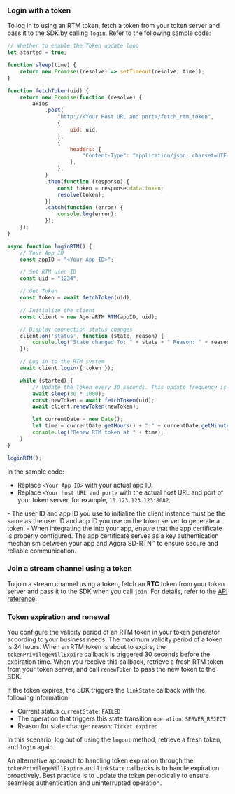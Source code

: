 <PlatformWrapper platform="web">

### Login with a token

To log in to <Vg k="SIG" /> using an RTM token, fetch a token from your token server and pass it to the SDK by calling `login`. Refer to the following sample code:

```javascript
// Whether to enable the Token update loop
let started = true;

function sleep(time) {
    return new Promise((resolve) => setTimeout(resolve, time));
}

function fetchToken(uid) {
    return new Promise(function (resolve) {
        axios
            .post(
                "http://<Your Host URL and port>/fetch_rtm_token",
                {
                    uid: uid,
                },
                {
                    headers: {
                        "Content-Type": "application/json; charset=UTF-8",
                    },
                },
            )
            .then(function (response) {
                const token = response.data.token;
                resolve(token);
            })
            .catch(function (error) {
                console.log(error);
            });
    });
}

async function loginRTM() {
    // Your App ID
    const appID = "<Your App ID>";

    // Set RTM user ID
    const uid = "1234";

    // Get Token
    const token = await fetchToken(uid);

    // Initialize the client
    const client = new AgoraRTM.RTM(appID, uid);

    // Display connection status changes
    client.on('status', function (state, reason) {
        console.log("State changed To: " + state + " Reason: " + reason)
    });

    // Log in to the RTM system
    await client.login({ token });

    while (started) {
        // Update the Token every 30 seconds. This update frequency is for demonstration purposes; in production, it's recommended to update every hour.
        await sleep(30 * 1000);
        const newToken = await fetchToken(uid);
        await client.renewToken(newToken);

        let currentDate = new Date();
        let time = currentDate.getHours() + ":" + currentDate.getMinutes() + ":" + currentDate.getSeconds();
        console.log("Renew RTM token at " + time);
    }
}

loginRTM();
```

In the sample code:

- Replace `<Your App ID>` with your actual app ID. 
- Replace `<Your host URL and port>` with the actual host URL and port of your token server, for example, `10.123.123.123:8082`.


<Admonition title="Note">
- The user ID and app ID you use to initialize the <Vg k="SIG" /> client instance must be the same as the user ID and app ID you use on the token server to generate a token.
- When integrating the <Vpd k="SDK"/> into your app, ensure that the app certificate is properly configured. The app certificate serves as a key authentication mechanism between your app and Agora SD-RTN™ to ensure secure and reliable communication.
</Admonition>

### Join a stream channel using a token

To join a stream channel using a token, fetch an **RTC** token from your token server and pass it to the SDK when you call `join`. For details, refer to the [API reference](../reference/api#channeljoinpropsag_platform).

### Token expiration and renewal

You configure the validity period of an RTM token in your token generator according to your business needs. The maximum validity period of a token is 24 hours. When an RTM token is about to expire, the `tokenPrivilegeWillExpire` callback is triggered 30 seconds before the expiration time. When  you receive this callback, retrieve a fresh RTM token from your token server, and call `renewToken` to pass the new token to the SDK.

If the token expires, the SDK triggers the `linkState` callback with the following information:

- Current status `currentState`: `FAILED`
- The operation that triggers this state transition `operation`: `SERVER_REJECT`
- Reason for state change: `reason`: `Ticket expired`

In this scenario, log out of <Vpd k="NAME" /> using the `logout` method, retrieve a fresh token, and `login` again.

<Admonition type="info">

An alternative approach to handling token expiration through the `tokenPrivilegeWillExpire` and `linkState` callbacks is to handle expiration proactively. Best practice is to update the token periodically to ensure seamless authentication and uninterrupted operation.
</Admonition>

</PlatformWrapper>
